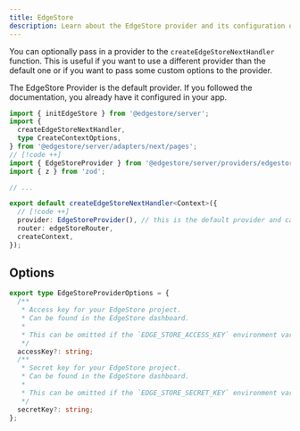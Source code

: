 ```yaml
---
title: EdgeStore
description: Learn about the EdgeStore provider and its configuration options for customizing your EdgeStore integration.
---
```


You can optionally pass in a provider to the `createEdgeStoreNextHandler` function. This is useful if you want to use a different provider than the default one or if you want to pass some custom options to the provider.

The EdgeStore Provider is the default provider. If you followed the documentation, you already have it configured in your app.

```ts
import { initEdgeStore } from '@edgestore/server';
import {
  createEdgeStoreNextHandler,
  type CreateContextOptions,
} from '@edgestore/server/adapters/next/pages';
// [!code ++]
import { EdgeStoreProvider } from '@edgestore/server/providers/edgestore';
import { z } from 'zod';

// ...

export default createEdgeStoreNextHandler<Context>({
  // [!code ++]
  provider: EdgeStoreProvider(), // this is the default provider and can be omitted
  router: edgeStoreRouter,
  createContext,
});
```

## Options

```ts
export type EdgeStoreProviderOptions = {
  /**
   * Access key for your EdgeStore project.
   * Can be found in the EdgeStore dashboard.
   *
   * This can be omitted if the `EDGE_STORE_ACCESS_KEY` environment variable is set.
   */
  accessKey?: string;
  /**
   * Secret key for your EdgeStore project.
   * Can be found in the EdgeStore dashboard.
   *
   * This can be omitted if the `EDGE_STORE_SECRET_KEY` environment variable is set.
   */
  secretKey?: string;
};
```
